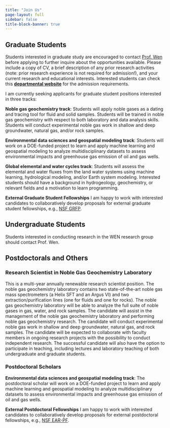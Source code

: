 ```yaml
---
title: "Join Us"
page-layout: full
sidebar: false
title-block-banner: true
---
```


## Graduate Students

Students interested in graduate study are encouraged to contact [Prof. Wen](/contact.qmd){target="_blank"} before applying to further inquire about the opportunities available. Please include a copy of CV, a brief description of any prior research activities (note: prior research experience is not required for admission!), and your current research and educational interests. Interested students can check this **[departmental website](https://artsandsciences.syracuse.edu/earth-sciences-department/graduate-programs-earth-sciences/application-information/){target="_blank"}** for the admission requirements.

I am currently seeking applicants for graduate student positions interested in three tracks:

**Noble gas geochemistry track**: Students will apply noble gases as a dating and tracing tool for fluid and solid samples. Students will be trained in noble gas geochemistry with respect to both laboratory and data analysis skills. Students will conduct experimental noble gas work in shallow and deep groundwater, natural gas, and/or rock samples.

**Environmental data sciences and geospatial modeling track**: Students will work on a DOE-funded project to learn and apply machine learning and geospatial modeling to analyze multidisciplinary datasets to assess environmental impacts and greenhouse gas emission of oil and gas wells.

**Global elemental and water cycles track**: Students will assess the elemental and water fluxes from the land water systems using machine learning, hydrological modeling, and/or Earth system modeling. Interested students should have a background in hydrogeology, geochemistry, or relevant fields and a motivation to learn programming.

**External Graduate Student Fellowships** I am happy to work with interested candidates to collaboratively develop proposals for external graduate student fellowships, e.g., [NSF GRFP](https://www.nsfgrfp.org){target="_blank"}.

## Undergraduate Students

Students interested in conducting research in the WEN research group should contact Prof. Wen.

## Postdoctorals and Others

### Research Scientist in Noble Gas Geochemistry Laboratory

This is a multi-year annually renewable research scientist position. The noble gas geochemistry laboratory contains two state-of-the-art noble gas mass spectrometers (a Helix SFT and an Argus VI) and two extraction/purification lines (one for fluids and one for rocks). The noble gas geochemistry laboratory will be able to analyze the full suite of noble gases in gas, water, and rock samples. The candidate will assist in the management of the noble gas geochemistry laboratory and performing noble gas geochemistry research. The candidate will conduct experimental noble gas work in shallow and deep groundwater, natural gas, and rock samples. The candidate will be expected to collaborate with faculty members in ongoing research projects with the possibility to conduct independent research. The successful candidate will also have the option to participate in teaching, including lectures and laboratory teaching of both undergraduate and graduate students.

### Postdoctoral Scholars

**Environmental data sciences and geospatial modeling track**: The postdoctoral scholar will work on a DOE-funded project to learn and apply machine learning and geospatial modeling to analyze multidisciplinary datasets to assess environmental impacts and greenhouse gas emission of oil and gas wells.

**External Postdoctoral Fellowships** I am happy to work with interested candidates to collaboratively develop proposals for external postdoctoral fellowships, e.g., [NSF EAR-PF](https://new.nsf.gov/funding/opportunities/ear-postdoctoral-fellowships-ear-pf){target="_blank"}.
